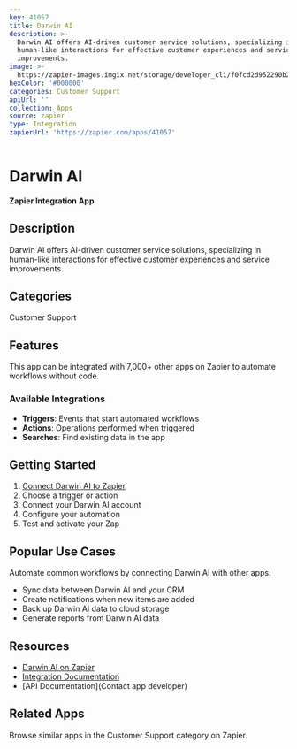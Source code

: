 ```yaml
---
key: 41057
title: Darwin AI
description: >-
  Darwin AI offers AI-driven customer service solutions, specializing in
  human-like interactions for effective customer experiences and service
  improvements.
image: >-
  https://zapier-images.imgix.net/storage/developer_cli/f0fcd2d952290b26d54d9e840f5429bd.png?auto=format%2Ccompress&ixlib=python-3.0.0&q=50
hexColor: '#000000'
categories: Customer Support
apiUrl: ''
collection: Apps
source: zapier
type: Integration
zapierUrl: 'https://zapier.com/apps/41057'
---
```

# Darwin AI

**Zapier Integration App**

## Description

Darwin AI offers AI-driven customer service solutions, specializing in human-like interactions for effective customer experiences and service improvements.

## Categories

Customer Support

## Features

This app can be integrated with 7,000+ other apps on Zapier to automate workflows without code.

### Available Integrations

- **Triggers**: Events that start automated workflows
- **Actions**: Operations performed when triggered
- **Searches**: Find existing data in the app

## Getting Started

1. [Connect Darwin AI to Zapier](https://zapier.com/apps/41057)
2. Choose a trigger or action
3. Connect your Darwin AI account
4. Configure your automation
5. Test and activate your Zap

## Popular Use Cases

Automate common workflows by connecting Darwin AI with other apps:

- Sync data between Darwin AI and your CRM
- Create notifications when new items are added
- Back up Darwin AI data to cloud storage
- Generate reports from Darwin AI data

## Resources

- [Darwin AI on Zapier](https://zapier.com/apps/41057)
- [Integration Documentation](https://zapier.com/apps/41057/integrations)
- [API Documentation](Contact app developer)

## Related Apps

Browse similar apps in the Customer Support category on Zapier.
